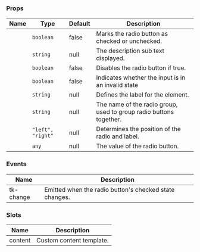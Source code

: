 
### Props

| Name | Type | Default | Description |
| ---- | ---- | ------- | ----------- |
| <TkBadge label="checked" variant="primary" size="large" type="filledlight"/> | <code>boolean</code> | false | Marks the radio button as checked or unchecked. |
| <TkBadge label="description" variant="primary" size="large" type="filledlight"/> | <code>string</code> | null | The description sub text displayed. |
| <TkBadge label="disabled" variant="primary" size="large" type="filledlight"/> | <code>boolean</code> | false | Disables the radio button if true. |
| <TkBadge label="invalid" variant="primary" size="large" type="filledlight"/> | <code>boolean</code> | false | Indicates whether the input is in an invalid state |
| <TkBadge label="label" variant="primary" size="large" type="filledlight"/> | <code>string</code> | null | Defines the label for the element. |
| <TkBadge label="name" variant="primary" size="large" type="filledlight"/> | <code>string</code> | null | The name of the radio group, used to group radio buttons together. |
| <TkBadge label="position" variant="primary" size="large" type="filledlight"/> | <code>"left", "right"</code> | null | Determines the position of the radio and label. |
| <TkBadge label="value" variant="primary" size="large" type="filledlight"/> | <code>any</code> | null | The value of the radio button. |

### Events

| Name | Description |
| ---- | ----------- |
| tk-change | Emitted when the radio button's checked state changes. |

### Slots

| Name | Description |
| ---- | ----------- |
| content | Custom content template. |
